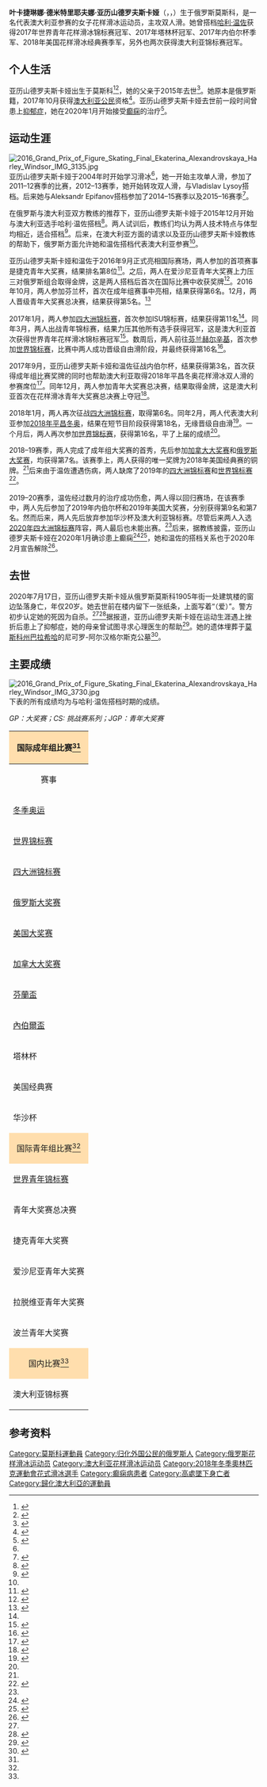 {{NoteTA|G1=Sports}}
{{Infobox figure skater
|name= 叶卡捷琳娜·亚历山德罗夫斯卡娅
|image=Ekaterina Alexandrovskaya at the 2017 Four Continents Championships (cropped).jpg
|imagesize= 200px
|caption= 摄于2017年
|native_name= Екатери́на Дми́триевна Алекса́ндровская
|native_name_lang= ru
|fullname= 叶卡捷琳娜·德米特里耶夫娜·亚历山德罗夫斯卡娅
|altname= 
|country= {{AUS}}
|birth_date= {{birth date|2000|1|1|df=yes}}
|birth_place= {{RUS}}[[莫斯科|莫斯科]]
|death_date= {{death date and age|2020|7|17|2000|1|1|df=yes}}
|death_place= {{RUS}}[[莫斯科|莫斯科]]
|hometown=
|residence=
|height= {{convert|1.54|m|ftin|abbr=on}}
|partner= 
|formerpartner= [[哈利·温佐|哈利·温佐]]<br />Aleksandr Epifanov<br />Vladislav Lysoy
|coach= Andrei Khekalo
|formercoach= Richard Gauthier<br />[[Bruno_Marcotte|Bruno Marcotte]]<br />Andrei Pachin<br />Galina Pachin<br />[[Nina_Mozer|Nina Mozer]]<br>Svetlana Sokolovskaya<br>Inna Goncharenko
|choreographer= Andrei Pachin<br />Alla Kapranova<br />[[Danielle_O'Brien|Danielle O'Brien]]
|formerchoreographer= Serena Si
|skating club= Sydney FSC
|former skating club=
|currenttraininglocations= 
|formertraininglocations= {{AUS}}[[悉尼|悉尼]]<br>{{CAN}}[[蒙特利尔|蒙特利尔]]<br>{{RUS}}[[莫斯科|莫斯科]]
|beganskating= 2004
|retired=
|worldranking = 
|combined total= 190.31
|combined date= 2017年内伯尔杯
|SP score= 66.45
|SP date= [[2018年四大洲花式滑冰錦標賽|2018年四大洲花式滑冰錦標賽]]
|FS score= 125.80
|FS date= 2017年内伯尔杯
|show-medals= yes
|medaltemplates= <!-- see [[Template:MedalRelatedTemplates|Template:MedalRelatedTemplates]] -->
{{MedalSport|[[花样滑冰|花样滑冰]]}}
{{MedalCountry|{{AUS}}}}
{{MedalCompetition|[[世界青少年花样滑冰锦标赛|世界青少年花样滑冰锦标赛]]}}
{{MedalGold|[[2017年世界青年花式滑冰錦標賽|2017 台北]]|双人滑}}
{{MedalCompetition|国际滑冰联盟青少年花样滑冰大奖赛总决赛}}
{{MedalGold|[[2017–18国际滑冰联盟花样滑冰大奖赛总决赛|2017–18 名古屋]]|双人滑}}
}}

'''叶卡捷琳娜·德米特里耶夫娜·亚历山德罗夫斯卡娅'''（{{lang-ru|Екатери́на Дми́триевна Алекса́ндровская}}，{{lang-en|Ekaterina Dmitriyevna Alexandrovskaya}}，{{bd|2000年|1月1日|2020年|7月17日|catIdx=Alexandrovskaya}}）生于俄罗斯莫斯科，是一名代表澳大利亚参赛的女子花样滑冰运动员，主攻双人滑。她曾搭档[[哈利·温佐|哈利·温佐]]获得2017年世界青年花样滑冰锦标赛冠军、2017年塔林杯冠军、2017年内伯尔杯季军、2018年美国花样滑冰经典赛季军，另外也两次获得澳大利亚锦标赛冠军。

==个人生活==
亚历山德罗夫斯卡娅出生于莫斯科<ref name="ISU-1920">{{cite web |url= http://www.isuresults.com/bios/isufs00101102.htm |title= Ekaterina ALEXANDROVSKAYA / Harley WINDSOR: 2019/2020 |publisher= [[国际滑冰联盟|International Skating Union]] |archiveurl= https://web.archive.org/web/20190927114549/http://www.isuresults.com/bios/isufs00101102.htm |archivedate= 2019-09-27 |deadurl= unfit }}</ref><ref name="OS">{{cite news |url=https://sports.yahoo.com/ekaterina-alexandrovskaya-olympic-figure-skater-121604141.html |title=Ekaterina Alexandrovskaya, Olympic figure skater dies |publisher=Yahoo! Sports |date=2020-07-18 |accessdate=2020-08-09 |archiveurl=https://web.archive.org/web/20200720223628/https://sports.yahoo.com/ekaterina-alexandrovskaya-olympic-figure-skater-121604141.html |archivedate=2020-07-20 |dead-url=no }}</ref>，她的父亲于2015年去世<ref name=Burwood160903>{{cite web |url= http://www.burwoodscene.com.au/2016/09/aboriginal-figure-skater-unlikely-partner-take-world/ |title= Aboriginal figure skater and his unlikely partner take on the world |first= Belinda |last= Noonan |work= Burwood Scene |date= 2016-09-03 |access-date= 2016-09-30 |archive-url= https://web.archive.org/web/20170222185138/http://www.burwoodscene.com.au/2016/09/aboriginal-figure-skater-unlikely-partner-take-world/ |archive-date= 2017-02-22 |deadurl= yes }}</ref>。她原本是俄罗斯籍，2017年10月获得[[澳大利亚公民|澳大利亚公民]]资格<ref>{{cite web|url=https://www.sbs.com.au/news/figure-skater-harley-windsor-named-as-australia-s-first-indigenous-winter-olympian|title=Figure skater Harley Windsor named as Australia's first Indigenous Winter Olympian|publisher=SBS News|date=2017-11-09|accessdate=2020-08-09|archiveurl=https://archive.today/20200809012902/https://www.sbs.com.au/news/figure-skater-harley-windsor-named-as-australia-s-first-indigenous-winter-olympian|archivedate=2020-08-09}}</ref>。亚历山德罗夫斯卡娅去世前一段时间曾患上[[重性抑鬱疾患|抑郁症]]，她在2020年1月开始接受[[癫痫|癫痫]]的治疗<ref name=YS-200718>{{cite news |url=https://sports.yahoo.com/olympic-figure-skater-alexandrovskaya-dies-aged-20-151554878--spt.html |title=Olympic figure skater Alexandrovskaya dies aged 20 |publisher=Yahoo! Sports |date=2020-07-18 |accessdate=2020-08-09 |archiveurl=https://web.archive.org/web/20200719151300/https://sports.yahoo.com/olympic-figure-skater-alexandrovskaya-dies-aged-20-151554878--spt.html |archivedate=2020-07-19 |dead-url=no }}</ref>。

==运动生涯==
[[File:2016_Grand_Prix_of_Figure_Skating_Final_Ekaterina_Alexandrovskaya_Harley_Windsor_IMG_3135.jpg|left]]
亚历山德罗夫斯卡娅于2004年时开始学习滑冰<ref name="ISU-1920"/>，她一开始主攻单人滑，参加了2011–12赛季的比赛，2012–13赛季，她开始转攻双人滑，与Vladislav Lysoy搭档。后来她与Aleksandr Epifanov搭档参加了2014–15赛季以及2015–16赛季<ref name=fskate>{{cite web |url=http://www.fskate.ru/skaters/974.html |script-title=ru:Екатерина Дмитриевна Александровская |website=fskate.ru |accessdate=2020-08-09 |archiveurl=https://web.archive.org/web/20171212100155/http://www.fskate.ru/skaters/974.html |archivedate=2017-12-12 |dead-url=no }}</ref>。

在俄罗斯与澳大利亚双方教练的推荐下，亚历山德罗夫斯卡娅于2015年12月开始与澳大利亚选手哈利·温佐搭档<ref name=SBS170515>{{cite news |url= http://www.sbs.com.au/news/feature/breaking-ice |title= Breaking the ice |first= Kerrie |last= Armstrong |work= [[特别广播服务公司|Special Broadcasting Service]] |date= 2017-05-15 |accessdate= 2020-08-08 |archiveurl= https://web.archive.org/web/20170710052322/http://www.sbs.com.au/news/feature/breaking-ice |archivedate= 2017-07-10 |dead-url= no }}</ref>。两人试训后，教练们均认为两人技术特点与体型均相近，适合搭档<ref name=Hills171018>{{cite news |url= http://www.hillsnews.com.au/story/4999984/guiding-australia-to-olympic-skating-glory/ |title= Andrei and Galina Pachin guide Australian figure skating stars to the next level |first= Andrew |last= McMurtry |work= Hills News |date= 2017-10-18 |access-date= 2017-10-21 |archive-url= https://web.archive.org/web/20171021010201/http://www.hillsnews.com.au/story/4999984/guiding-australia-to-olympic-skating-glory/ |archive-date= 2017-10-21 |deadurl= yes }}</ref>。后来，在澳大利亚方面的请求以及亚历山德罗夫斯卡娅教练的帮助下，俄罗斯方面允许她和温佐搭档代表澳大利亚参赛<ref name=Burwood160903/>。

亚历山德罗夫斯卡娅和温佐于2016年9月正式亮相国际赛场，两人参加的首项赛事是捷克青年大奖赛，结果排名第8位<ref name=SBS160912>{{cite news |url= http://www.sbs.com.au/nitv/article/2016/09/12/meet-indigenous-figure-skater-who-has-his-sights-set-olympics |title= Meet the Indigenous figure skater who has his sights set on the Olympics |first= Alyssa |last= Braithwaite |work= Special Broadcasting Service |date= 2016-09-12 |accessdate= 2020-08-09 |archiveurl= https://web.archive.org/web/20170324030802/http://www.sbs.com.au/nitv/article/2016/09/12/meet-indigenous-figure-skater-who-has-his-sights-set-olympics |archivedate= 2017-03-24 |dead-url= no }}</ref>。之后，两人在爱沙尼亚青年大奖赛上力压三对俄罗斯组合取得金牌，这是两人搭档后首次在国际比赛中收获奖牌<ref name=Burwood161001>{{cite news |url= http://www.burwoodscene.com.au/2016/10/historic-gold-medal-indigenous-figure-skater/ |title= Historic gold medal for indigenous figure skater |first= Belinda |last= Noonan |work= Burwood Scene |date= 2016-10-01 |access-date= 2016-10-08 |archive-url= https://web.archive.org/web/20170218000845/http://www.burwoodscene.com.au/2016/10/historic-gold-medal-indigenous-figure-skater/ |archive-date= 2017-02-18 |deadurl= yes }}</ref>。2016年10月，两人参加芬兰杯，首次在成年组赛事中亮相，结果获得第6名。12月，两人晋级青年大奖赛总决赛，结果获得第5名。<ref name="ISU-EAHW">{{cite web |url= http://www.isuresults.com/bios/isufs_cr_00101102.htm |title= Competition Results: Ekaterina ALEXANDROVSKAYA / Harley WINDSOR |publisher= International Skating Union |accessdate=2020-08-09 |archiveurl=https://web.archive.org/web/20200727122955/http://www.isuresults.com/bios/isufs_cr_00101102.htm |archivedate=2020-07-27 }}</ref>

2017年1月，两人参加[[2017年四大洲花式滑冰錦標賽|四大洲锦标赛]]，首次参加ISU锦标赛，结果获得第11名<ref name="ISU-EAHW"/>。同年3月，两人出战青年锦标赛，结果力压其他所有选手获得冠军，这是澳大利亚首次获得世界青年花样滑冰锦标赛冠军<ref name=GS170317>{{cite news |url= http://www.goldenskate.com/2017/03/2017-junior-world-pairs/ |title= Alexandrovskaya and Windsor earn first Junior World gold for Australia |first= Tatjana |last= Flade |work= Golden Skate |date= 2017-03-17 |accessdate= 2020-08-09 |archiveurl= https://web.archive.org/web/20170722233331/http://www.goldenskate.com/2017/03/2017-junior-world-pairs/ |archivedate= 2017-07-22 |dead-url= no }}</ref>。数周后，两人前往[[芬兰|芬兰]][[赫尔辛基|赫尔辛基]]，首次参加[[2017年世界花式滑冰錦標賽|世界锦标赛]]，比赛中两人成功晋级自由滑阶段，并最终获得第16名<ref name=ISU-WC2017>{{cite web |url= http://www.isuresults.com/results/season1617/wc2017/CAT003RS.HTM |title= ISU World Figure Skating Championships 2017 - Pairs Results |work= International Skating Union |date= 2017-03-30 |accessdate=2020-08-09 |archiveurl=https://web.archive.org/web/20200711171703/http://www.isuresults.com/results/season1617/wc2017/CAT003RS.HTM |archivedate=2020-07-11 }}</ref>。

2017年9月，亚历山德罗夫斯卡娅和温佐征战内伯尔杯，结果获得第3名，首次获得成年组比赛奖牌的同时也帮助澳大利亚取得2018年平昌冬奥花样滑冰双人滑的参赛席位<ref>{{cite web|url=http://www.isu.org/docman-documents-links/isu-files/event-documents/figure-skating-4/2017-18-6/challenger-series-3/announcements-19/15060-nt-18-pairs-owg/file|title=Order of the Qualifying Event for the Olympic Winter Games 2018 - Pair Skating|format=PDF|work=ISU|date=2017-09-29|accessdate=2017-09-30|archiveurl=https://web.archive.org/web/20171109060922/http://www.isu.org/docman-documents-links/isu-files/event-documents/figure-skating-4/2017-18-6/challenger-series-3/announcements-19/15060-nt-18-pairs-owg/file|archivedate=2017-11-09|dead-url=no}}</ref>。同年12月，两人参加青年大奖赛总决赛，结果取得金牌，这是澳大利亚首次在花样滑冰青年大奖赛总决赛上夺冠<ref name=GS180430>{{cite news |url= https://goldenskate.com/2018/04/australias-alexandrovskaya-and-windsor-keep-writing-history/ |title= Australia's Alexandrovskaya and Windsor keep writing history |first= Tatjana |last= Flade |work= Golden Skate |date= 2018-04-30 |accessdate= 2020-08-09 |archiveurl= https://web.archive.org/web/20200720033220/https://goldenskate.com/2018/04/australias-alexandrovskaya-and-windsor-keep-writing-history/ |archivedate= 2020-07-20 |dead-url= no }}</ref>。

2018年1月，两人再次征战[[2018年四大洲花式滑冰錦標賽|四大洲锦标赛]]，取得第6名。同年2月，两人代表澳大利亚参加[[2018年冬季奥林匹克运动会|2018年平昌冬奥]]，结果在短节目阶段获得第18名，无缘晋级自由滑<ref name=Oly2018>{{cite web |url= https://www.pyeongchang2018.com/en/game-time/results/OWG2018/en/figure-skating/athlete-profile-n3016359-ekaterina-alexandrovskaya.htm |title= Ekaterina ALEXANDROVSKAYA |work= Pyeongchang 2018 |accessdate= 2020-08-09 |archiveurl= https://web.archive.org/web/20180420105617/https://www.pyeongchang2018.com/en/game-time/results/OWG2018/en/figure-skating/athlete-profile-n3016359-ekaterina-alexandrovskaya.htm |archivedate= 2018-04-20 |dead-url= yes }}</ref>。一个月后，两人再次参加[[2018年世界花式滑冰錦標賽|世界锦标赛]]，获得第16名，平了上届的成绩<ref name="ISU-EAHW"/>。

2018–19赛季，两人完成了成年组大奖赛的首秀，先后参加[[2018年國際滑冰總會花式滑冰大獎賽加拿大站|加拿大大奖赛]]和[[2018年國際滑冰總會花式滑冰大獎賽俄羅斯站|俄罗斯大奖赛]]，均获得第7名。该赛季上，两人获得的唯一奖牌为2018年美国经典赛的铜牌。<ref name="ISU-EAHW"/>后来由于温佐遭遇伤病，两人缺席了2019年的[[2019年四大洲花式滑冰錦標賽|四大洲锦标赛]]和[[2019年世界花式滑冰錦標賽|世界锦标赛]]<ref name=FSO190220>{{cite news |url= http://figureskatersonline.com/news/2019/02/20/coach-richard-gauthier-handicaps-pairs-field-for-worlds-analyzes-rules-changes/ |title= Coach Richard Gauthier handicaps pairs field for Worlds, analyzes rules changes |first= Claire |last= Cloutier |website= Figure Skaters Online |date= 2019-02-20 |accessdate= 2020-08-09 |archiveurl= https://web.archive.org/web/20200719060650/http://figureskatersonline.com/news/2019/02/20/coach-richard-gauthier-handicaps-pairs-field-for-worlds-analyzes-rules-changes/ |archivedate= 2020-07-19 |dead-url= no }}</ref>。

2019–20赛季，温佐经过数月的治疗成功伤愈，两人得以回归赛场，在该赛季中，两人先后参加了2019年内伯尔杯和2019年美国大奖赛，分别获得第9名和第7名。然而后来，两人先后放弃参加华沙杯及澳大利亚锦标赛。尽管后来两人入选[[2020年四大洲花式滑冰錦標賽|2020年四大洲锦标赛]]阵容，两人最后也未能出赛。<ref name="ISU-EAHW"/>后来，据教练披露，亚历山德罗夫斯卡娅在2020年1月确诊患上癫痫<ref name=RS200718>{{cite news |url= https://rsport.ria.ru/20200718/1574535970.html |script-title= ru:Тренер погибшей фигуристки Александровской рассказал о ее болезни |first= Ildar |last= Satdinov |work= {{lang|ru|РИА Новости}} |date= 2020-07-18 |accessdate= 2020-08-09 |archiveurl= https://web.archive.org/web/20200725045855/https://rsport.ria.ru/20200718/1574535970.html |archivedate= 2020-07-25 |dead-url= no }}</ref><ref name=TASS-200718b>{{cite news |url=https://tass.ru/sport/8998941 |script-title=ru:Погибшая фигуристка Александровская с января лечилась от эпилепсии |publisher={{lang|ru|[[俄通社-塔斯社|ТАСС]]}} |date=2020-07-18 |accessdate=2020-08-09 |archiveurl=https://web.archive.org/web/20200719052402/https://tass.ru/sport/8998941 |archivedate=2020-07-19 |dead-url=no }}</ref>，她和温佐的搭档关系也于2020年2月宣告解除<ref name=Riordan200817>{{cite news |url= https://7news.com.au/sport/olympics/the-health-issues-behind-aussie-olympians-sudden-death-c-1176496 |title= The health issues behind Aussie Olympian's 'sudden passing' |first= Joey |last= Riordan |work= 7 News |date= 2020-07-18 |accessdate= 2020-08-08 |archiveurl= https://archive.today/20200808114634/https://7news.com.au/sport/olympics/the-health-issues-behind-aussie-olympians-sudden-death-c-1176496 |archivedate= 2020-08-08 |dead-url= no }}</ref>。

==去世==
2020年7月17日，亚历山德罗夫斯卡娅从俄罗斯莫斯科1905年街一处建筑楼的窗边坠落身亡，年仅20岁。她去世前在楼内留下一张纸条，上面写着“{{lang|ru|люблю}}（爱）”。警方初步认定她的死因为自杀。<ref name=TASS-200718b/><ref name=TASS-200718a>{{cite news |url=https://tass.ru/proisshestviya/8998073 |script-title=ru:Источник: фигуристка Екатерина Александровская покончила с собой |publisher={{lang|ru|ТАСС}} |date=2020-07-18 |accessdate=2020-08-09 |archiveurl=https://web.archive.org/web/20200720220807/https://tass.ru/proisshestviya/8998073 |archivedate=2020-07-20 |dead-url=no }}</ref>据报道，亚历山德罗夫斯卡娅在运动生涯遇上挫折后患上了抑郁症，她的母亲曾试图寻求心理医生的帮助<ref>{{cite web|url=https://www.5-tv.ru/news/304360/vkvartire-pogibsej-figuristki-aleksandrovskoj-nasli-zapisku/|script-title=ru:В квартире погибшей фигуристки Александровской нашли записку|publisher=[[第五频道_(俄罗斯)|Пятый канал]]|date=2020-07-18|accessdate=2020-08-09|archiveurl=https://archive.today/20200809030549/https://www.5-tv.ru/news/304360/vkvartire-pogibsej-figuristki-aleksandrovskoj-nasli-zapisku/|archivedate=2020-08-09}}</ref>。她的遗体埋葬于[[莫斯科州|莫斯科州]][[巴拉希哈|巴拉希哈]]的尼可罗-阿尔汉格尔斯克公墓<ref>{{cite web|url=https://www.sports.ru/figure-skating/1087229286.html|script-title=ru:Екатерина Александровская похоронена на Николо-Архангельском кладбище в подмосковной Балашихе|website=Sports.ru|date=2020-07-23|accessdate=2020-08-09|archiveurl=https://web.archive.org/web/20200819004408/https://www.sports.ru/figure-skating/1087229286.html|archivedate=2020-08-19|dead-url=no}}</ref>。

==主要成绩==
[[File:2016_Grand_Prix_of_Figure_Skating_Final_Ekaterina_Alexandrovskaya_Harley_Windsor_IMG_3730.jpg|right]]
下表的所有成绩均为与哈利·温佐搭档时期的成绩。

''GP：大奖赛；CS: 挑战赛系列；JGP：青年大奖赛''

{| class="wikitable" style="text-align:center"
|-
! colspan="5" style="background-color: #ffdead; " align="center" | 国际成年组比赛<ref name="ISU-EAHW"/>
|-
! 赛事
! {{tooltip|16–17|2016–17赛季}}
! {{tooltip|17–18|2017–18赛季}}
! {{tooltip|18–19|2018–19赛季}}
! {{tooltip|19–20|2019–20赛季}}
|-
| align=left | [[冬季奥林匹克运动会花样滑冰比赛|冬季奥运]] || || 第18名 || ||
|-
| align=left | [[世界花样滑冰锦标赛|世界锦标赛]] || 第16名 || 第16名 || ||
|-
| align=left | [[四大洲花样滑冰锦标赛|四大洲锦标赛]] || 第11名 || 第6名 || 退赛 || 退赛
|-
| align=left | {{small|GP}} [[国际滑冰联盟花样滑冰大奖赛俄罗斯站|俄罗斯大奖赛]] || || || 第7名 ||
|-
| align=left | {{small|GP}} [[国际滑冰联盟花样滑冰大奖赛美国站|美国大奖赛]] || || || || 第7名
|-
| align=left | {{small|GP}} [[国际滑冰联盟花样滑冰大奖赛加拿大站|加拿大大奖赛]] || || || 第7名 ||
|-
| align=left | {{small|CS}} [[芬蘭盃_(花式滑冰)|芬蘭盃]] || 第6名 || || 第6名 ||
|-
| align=left | {{small|CS}} [[內伯爾盃|內伯爾盃]] || || bgcolor=cc9966 | 第3名 || || 第9名
|-
| align=left | {{small|CS}} 塔林杯 || || bgcolor=gold | 第1名 || ||
|-
| align=left | {{small|CS}} 美国经典赛 || || || bgcolor=cc9966 | 第3名 ||
|-
| align=left | {{small|CS}} 华沙杯 || 退赛 || || || 退赛
|-
! colspan="5" style="background-color: #ffdead; " align="center" | 国际青年组比赛<ref name="ISU-EAHW" />
|-
| align=left | [[世界青年花式滑冰錦標賽|世界青年锦标赛]] || bgcolor=gold | 第1名 || || ||
|-
| align=left | {{small|JGP}} 青年大奖赛总决赛 || 第5名 || bgcolor=gold | 第1名 || ||
|-
| align=left | {{small|JGP}} 捷克青年大奖赛 || 第8名 || || ||
|-
| align=left | {{small|JGP}} 爱沙尼亚青年大奖赛 || bgcolor=gold | 第1名 || || ||
|-
| align=left | {{small|JGP}} 拉脱维亚青年大奖赛 || || 第4名 || ||
|-
| align=left | {{small|JGP}} 波兰青年大奖赛 || || bgcolor=gold | 第1名 || ||
|-
! colspan="5" style="background-color: #ffdead; " align="center" | 国内比赛<ref name="ISU-EAHW" />
|-
| align=left | 澳大利亚锦标赛 || bgcolor=gold | 第1名 || || bgcolor=gold | 第1名 ||
|}

==参考资料==
{{Reflist|2}}

{{DEFAULTSORT:Alexandrovskaya, Ekaterina Dmitriyevna}}
[[Category:莫斯科運動員|Category:莫斯科運動員]]
[[Category:归化外国公民的俄罗斯人|Category:归化外国公民的俄罗斯人]]
[[Category:俄罗斯花样滑冰运动员|Category:俄罗斯花样滑冰运动员]]
[[Category:澳大利亚花样滑冰运动员|Category:澳大利亚花样滑冰运动员]]
[[Category:2018年冬季奧林匹克運動會花式滑冰選手|Category:2018年冬季奧林匹克運動會花式滑冰選手]]
[[Category:癫痫病患者|Category:癫痫病患者]]
[[Category:高處墜下身亡者|Category:高處墜下身亡者]]
[[Category:歸化澳大利亞的運動員|Category:歸化澳大利亞的運動員]]